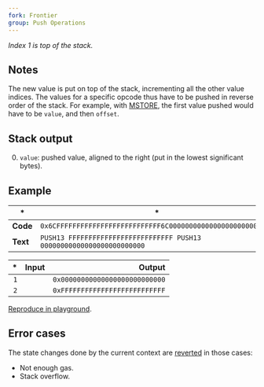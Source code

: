 ```yaml
---
fork: Frontier
group: Push Operations
---
```


*Index 1 is top of the stack.*

## Notes

The new value is put on top of the stack, incrementing all the other value indices. The values for a specific opcode thus have to be pushed in reverse order of the stack. For example, with [MSTORE](/#52), the first value pushed would have to be `value`, and then `offset`.

## Stack output

0. `value`: pushed value, aligned to the right (put in the lowest significant bytes).

## Example

| * | * |
|---|---|
| **Code** | `0x6CFFFFFFFFFFFFFFFFFFFFFFFFFF6C00000000000000000000000000` |
| **Text** | `PUSH13 FFFFFFFFFFFFFFFFFFFFFFFFFF PUSH13 00000000000000000000000000` |

| * | Input | Output |
|--:|------:|-------:|
| `1` | | `0x00000000000000000000000000` |
| `2` | | `0xFFFFFFFFFFFFFFFFFFFFFFFFFF` |

[Reproduce in playground](/?unit=Wei&codeType=Mnemonic&code='zx~~~~~F%5Cnz'~FFFFFzPUSH13%200%01z~_).

## Error cases

The state changes done by the current context are [reverted](#FD) in those cases:
- Not enough gas.
- Stack overflow.
